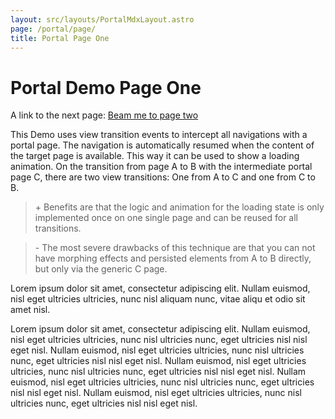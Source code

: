 ```yaml
---
layout: src/layouts/PortalMdxLayout.astro
page: /portal/page/
title: Portal Page One
---
```


<h1 style="view-transition-name:heading">Portal Demo Page One</h1>

<div style="view-transition-name:content">

A link to the next page: [Beam me to page two](/portal/two/)

This Demo uses view transition events to intercept all navigations with a portal page. The navigation is automatically resumed when the content of the target page is available. This way it can be used to show a loading animation. On the transition from page A to B with the intermediate portal page C, there are two view transitions: One from A to C and one from C to B.

> \+ Benefits are that the logic and animation for the loading state is only implemented once on one single page and can be reused for all transitions.

> \- The most severe drawbacks of this technique are that you can not have morphing effects and persisted elements from A to B directly, but only via the generic C page. 


Lorem ipsum dolor sit amet, consectetur adipiscing elit. Nullam euismod, nisl eget ultricies ultricies, nunc nisl aliquam nunc, vitae aliqu et odio sit amet nisl. 

Lorem ipsum dolor sit amet, consectetur adipiscing elit. Nullam euismod, nisl eget ultricies ultricies, nunc nisl ultricies nunc, eget ultricies nisl nisl eget nisl. Nullam euismod, nisl eget ultricies ultricies, nunc nisl ultricies nunc, eget ultricies nisl nisl eget nisl. Nullam euismod, nisl eget ultricies ultricies, nunc nisl ultricies nunc, eget ultricies nisl nisl eget nisl. Nullam euismod, nisl eget ultricies ultricies, nunc nisl ultricies nunc, eget ultricies nisl nisl eget nisl. Nullam euismod, nisl eget ultricies ultricies, nunc nisl ultricies nunc, eget ultricies nisl nisl eget nisl.

</div>
